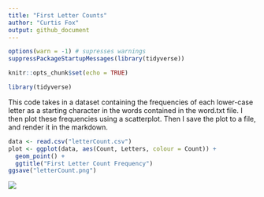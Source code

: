 ```yaml
---
title: "First Letter Counts"
author: "Curtis Fox"
output: github_document
---
```


```r
options(warn = -1) # supresses warnings
suppressPackageStartupMessages(library(tidyverse))
```

```r
knitr::opts_chunk$set(echo = TRUE)
```

```r
library(tidyverse)
```

This code takes in a dataset containing the frequencies of each lower-case letter as a starting character in the words contained in the word.txt file. I then plot these frequencies using a scatterplot. Then I save the plot to a file, and render it in the markdown.
```r
data <- read.csv("letterCount.csv")
plot <- ggplot(data, aes(Count, Letters, colour = Count)) +
  geom_point() + 
  ggtitle("First Letter Count Frequency") 
ggsave("letterCount.png")
```

![](letterCount.png)